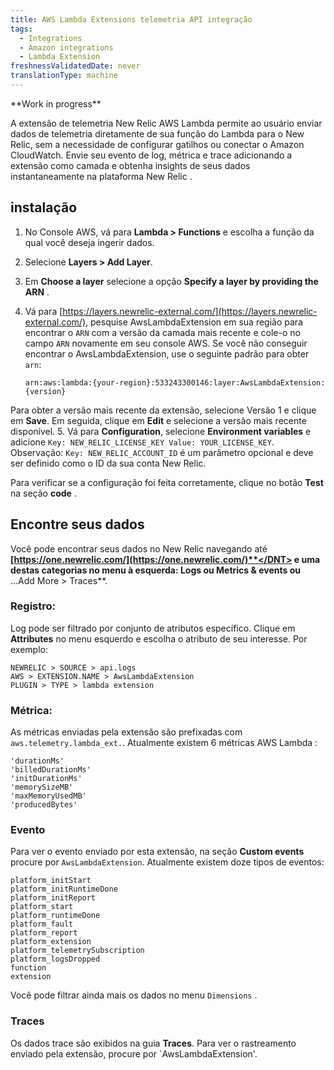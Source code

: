 ```yaml
---
title: AWS Lambda Extensions telemetria API integração
tags:
  - Integrations
  - Amazon integrations
  - Lambda Extension
freshnessValidatedDate: never
translationType: machine
---
```


<DNT>
  **Work in progress**
</DNT>

A extensão de telemetria New Relic AWS Lambda permite ao usuário enviar dados de telemetria diretamente de sua função do Lambda para o New Relic, sem a necessidade de configurar gatilhos ou conectar o Amazon CloudWatch. Envie seu evento de log, métrica e trace adicionando a extensão como camada e obtenha insights de seus dados instantaneamente na plataforma New Relic .

## instalação

1. No Console AWS, vá para <DNT>**Lambda > Functions**</DNT> e escolha a função da qual você deseja ingerir dados.

2. Selecione <DNT>**Layers > Add Layer**</DNT>.

3. Em <DNT>**Choose a layer**</DNT> selecione a opção <DNT>**Specify a layer by providing the ARN**</DNT> .

4. Vá para [https://layers.newrelic-external.com/](https://layers.newrelic-external.com/), pesquise AwsLambdaExtension em sua região para encontrar o `ARN` com a versão da camada mais recente e cole-o no campo `ARN` novamente em seu console AWS. Se você não conseguir encontrar o AwsLambdaExtension, use o seguinte padrão para obter `arn`:

   `arn:aws:lambda:{your-region}:533243300146:layer:AwsLambdaExtension:{version}`

Para obter a versão mais recente da extensão, selecione Versão 1 e clique em <DNT>**Save**</DNT>. Em seguida, clique em <DNT>**Edit**</DNT> e selecione a versão mais recente disponível. 5. Vá para <DNT>**Configuration**</DNT>, selecione <DNT>**Environment variables**</DNT> e adicione `Key: NEW_RELIC_LICENSE_KEY Value: YOUR_LICENSE_KEY`. Observação: `Key: NEW_RELIC_ACCOUNT_ID` é um parâmetro opcional e deve ser definido como o ID da sua conta New Relic.

Para verificar se a configuração foi feita corretamente, clique no botão <DNT>**Test**</DNT> na seção <DNT>**code**</DNT> .

## Encontre seus dados

Você pode encontrar seus dados no New Relic navegando até <DNT>**[https://one.newrelic.com/](https://one.newrelic.com/)**</DNT> e uma destas categorias no menu à esquerda: <DNT>**Logs**</DNT> ou <DNT>**Metrics & events**</DNT> ou <DNT>**...Add More > Traces**</DNT>.

### Registro:

Log pode ser filtrado por conjunto de atributos específico. Clique em <DNT>**Attributes**</DNT> no menu esquerdo e escolha o atributo de seu interesse. Por exemplo:

```
NEWRELIC > SOURCE > api.logs
AWS > EXTENSION.NAME > AwsLambdaExtension
PLUGIN > TYPE > lambda extension
```

### Métrica:

As métricas enviadas pela extensão são prefixadas com `aws.telemetry.lambda_ext.`. Atualmente existem 6 métricas AWS Lambda :

```
'durationMs'
'billedDurationMs'
'initDurationMs'
'memorySizeMB'
'maxMemoryUsedMB'
'producedBytes'
```

### Evento

Para ver o evento enviado por esta extensão, na seção <DNT>**Custom events**</DNT> procure por `AwsLambdaExtension`. Atualmente existem doze tipos de eventos:

```
platform_initStart
platform_initRuntimeDone
platform_initReport
platform_start
platform_runtimeDone
platform_fault
platform_report
platform_extension
platform_telemetrySubscription
platform_logsDropped
function
extension
```

Você pode filtrar ainda mais os dados no menu `Dimensions` .

### Traces

Os dados trace são exibidos na guia <DNT>**Traces**</DNT>. Para ver o rastreamento enviado pela extensão, procure por \`AwsLambdaExtension'.
